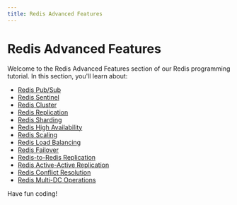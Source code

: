 ```yaml
---
title: Redis Advanced Features
---
```


# Redis Advanced Features

Welcome to the Redis Advanced Features section of our Redis programming tutorial. In this section, you'll learn about:

- [Redis Pub/Sub](./0-redis-pubsub.mdx)
- [Redis Sentinel](./1-redis-sentinel.mdx)
- [Redis Cluster](./2-redis-cluster.mdx)
- [Redis Replication](./3-redis-replication.mdx)
- [Redis Sharding](./4-redis-sharding.mdx)
- [Redis High Availability](./5-redis-high-availability.mdx)
- [Redis Scaling](./6-redis-scaling.mdx)
- [Redis Load Balancing](./7-redis-load-balancing.mdx)
- [Redis Failover](./8-redis-failover.mdx)
- [Redis-to-Redis Replication](./9-redis-redis-to-redis-replication.mdx)
- [Redis Active-Active Replication](./10-redis-active-active-replication.mdx)
- [Redis Conflict Resolution](./11-redis-conflict-resolution.mdx)
- [Redis Multi-DC Operations](./12-redis-multi-dc-operations.mdx)

Have fun coding!